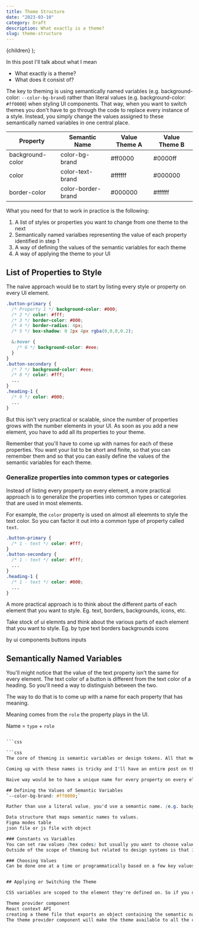 ```yaml
---
title: Theme Structure
date: "2023-03-10"
category: Draft
description: What exactly is a theme?
slug: theme-structure
---
```


  <BlogPostLayout meta={meta}>{children}</BlogPostLayout>
);

In this post I'll talk about what I mean 
- What exactly is a theme? 
- What does it consist of? 

The key to theming is using semantically named variables (e.g. background-color: `--color-bg-brand`) rather than literal values (e.g. background-color: `#ff0000`) when styling UI components. That way, when you want to switch themes you don't have to go through the code to replace every instance of a style. Instead, you simply change the values assigned to these semantically named variables in one central place.


Property | Semantic Name | Value Theme A | Value Theme B
---------|---------------|--------------|--------------
background-color | color-bg-brand | #ff0000 | #0000ff
color | color-text-brand | #ffffff | #000000
border-color | color-border-brand | #000000 | #ffffff

What you need for that to work in practice is the following:
1. A list of styles or properties you want to change from one theme to the next
2. Semantically named varialbes representing the value of each property identified in step 1
3. A way of defining the values of the semantic variables for each theme
4. A way of applying the theme to your UI

## List of Properties to Style
The naive approach would be to start by listing every style or property on every UI element. 

```css
.button-primary {
  /* Property 1 */ background-color: #000; 
  /* 2 */ color: #fff; 
  /* 3 */ border-color: #000; 
  /* 4 */ border-radius: 4px;
  /* 5 */ box-shadow: 0 2px 4px rgba(0,0,0,0.2);

  &:hover {
    /* 6 */ background-color: #eee; 
  }
}
.button-secondary {
  /* 7 */ background-color: #eee; 
  /* 8 */ color: #fff; 
  ...
}
.heading-1 {
  /* 9 */ color: #000; 
  ...
}

```

But this isn't very practical or scalable, since the number of properties grows with the number elements in your UI. As soon as you add a new element, you have to add all its properties to your theme.

Remember that you'll have to come up with names for each of these properties. You want your list to be short and finite, so that you can remember them and so that you can easily define the values of the semantic variables for each theme.


### Generalize properties into common types or categories
Instead of listing every property on every element, a more practical approach is to generalize the properties into common types or categories that are used in most elements. 

For example, the `color` property is used on almost all eleemnts to style the text color. So you can factor it out into a common type of property called `text`. 

```css
.button-primary {
  /* 1 - text */ color: #fff; 
}
.button-secondary {
  /* 1 - text */ color: #fff; 
  ...
}
.heading-1 {
  /* 1 - text */ color: #000; 
  ...
}
```

A more practical approach is to think about the different parts of each element that you want to style.
Eg. text, borders, backgrounds, icons, etc.


Take stock of ui elemnts and think about the various parts of each element that you want to style.
Eg. 
by type 
text
borders
backgrounds
icons

by ui components
buttons
inputs


## Semantically Named Variables

You'll might notice that the value of the text property isn't the same for every element. The text color of a button is different from the text color of a heading. So you'll need a way to distinguish between the two.

The way to do that is to come up with a name for each property that has meaning. 

Meaning comes from the `role` the property plays in the UI. 

Name = `type` + `role`

```css

```css

```css
The core of theming is semantic variables or design tokens. All that means is instead of styling a property with a literal value (e.g. background-color: red) you'd come up with a name for that property that has meaning. (e.g. background-color: color-bg-brand)

Coming up with these names is tricky and I'll have an entire post on that. 

Naive way would be to have a unique name for every property on every element. This would work but it would be really difficult to manage and remember. Too many variables, names way too long and specific. 

## Defining the Values of Semantic Variables
`--color-bg-brand: #ff0000;`

Rather than use a literal value, you'd use a semantic name. (e.g. background-color: var(--color-bg-brand))

Data structure that maps semantic names to values.
Figma modes table
json file or js file with object

### Constants vs Variables
You can set raw values (hex codes) but usually you want to choose values from a predefined scale of values. (e.g. color-bg-brand: color-brand-500 that comes from a design system.()
Outside of the scope of theming but related to design systems is that ideally the values you're choosing come from a design system, so that you're not just making up values as you go along. A predefined scale of values that you can choose from, that are all designed to work together, and that were chosen because they serve a specific purpose, usually to do with how they create contrast (for hierarchy and accessibility), how they work together (for harmony and consistency), and the meaning they convey.

### Choosing Values
Can be done one at a time or programmatically based on a few key values. Eg. primary color, secondary color, etc.


## Applying or Switching the Theme

CSS variables are scoped to the element they're defined on. So if you define a variable on the body element, it will be available to all the elements in the body. If you define a variable on a button, it will only be available to that button and its children.

Theme provider component
React context API
creating a theme file that exports an object containing the semantic names and their values. The theme file is then imported into the theme provider component.
The theme provider component will make the theme available to all the components in your application via React's context API.
